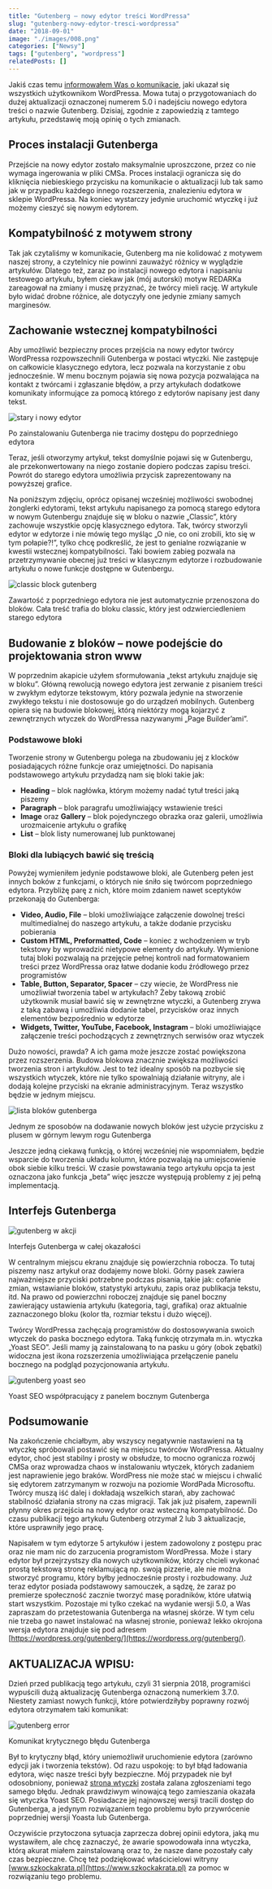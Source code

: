 ```yaml
---
title: "Gutenberg – nowy edytor treści WordPressa"
slug: "gutenberg-nowy-edytor-tresci-wordpressa"
date: "2018-09-01"
image: "./images/008.png"
categories: ["Newsy"]
tags: ["gutenberg", "wordpress"]
relatedPosts: []
---
```


Jakiś czas temu [informowałem Was o komunikacie](/nadchodzi-gutenberg), jaki ukazał się wszystkich użytkownikom WordPressa. Mowa tutaj o przygotowaniach do dużej aktualizacji oznaczonej numerem 5.0 i nadejściu nowego edytora treści o nazwie Gutenberg. Dzisiaj, zgodnie z zapowiedzią z tamtego artykułu, przedstawię moją opinię o tych zmianach.

## Proces instalacji Gutenberga

Przejście na nowy edytor zostało maksymalnie uproszczone, przez co nie wymaga ingerowania w pliki CMSa. Proces instalacji ogranicza się do kliknięcia niebieskiego przycisku na komunikacie o aktualizacji lub tak samo jak w przypadku każdego innego rozszerzenia, znalezieniu edytora w sklepie WordPressa. Na koniec wystarczy jedynie uruchomić wtyczkę i już możemy cieszyć się nowym edytorem.

## Kompatybilność z motywem strony

Tak jak czytaliśmy w komunikacie, Gutenberg ma nie kolidować z motywem naszej strony, a czytelnicy nie powinni zauważyć różnicy w wyglądzie artykułów. Dlatego też, zaraz po instalacji nowego edytora i napisaniu testowego artykułu, byłem ciekaw jak (mój autorski) motyw REDARKa zareagował na zmiany i muszę przyznać, że twórcy mieli rację. W artykule było widać drobne różnice, ale dotyczyły one jedynie zmiany samych marginesów.

## Zachowanie wstecznej kompatybilności

Aby umożliwić bezpieczny proces przejścia na nowy edytor twórcy WordPressa rozpowszechnili Gutenberga w postaci wtyczki. Nie zastępuje on całkowicie klasycznego edytora, lecz pozwala na korzystanie z obu jednocześnie. W menu bocznym pojawia się nowa pozycja pozwalająca na kontakt z twórcami i zgłaszanie błędów, a przy artykułach dodatkowe komunikaty informujące za pomocą którego z edytorów napisany jest dany tekst.

![stary i nowy edytor](images/gutenberg-okr-przejsciowy.jpg)

<ImageDescription>Po zainstalowaniu Gutenberga nie tracimy dostępu do poprzedniego edytora</ImageDescription>

Teraz, jeśli otworzymy artykuł, tekst domyślnie pojawi się w Gutenbergu, ale przekonwertowany na niego zostanie dopiero podczas zapisu treści. Powrót do starego edytora umożliwia przycisk zaprezentowany na powyższej grafice.

Na poniższym zdjęciu, oprócz opisanej wcześniej możliwości swobodnej żonglerki edytorami, tekst artykułu napisanego za pomocą starego edytora w nowym Gutenbergu znajduje się w bloku o nazwie „Classic”, który zachowuje wszystkie opcję klasycznego edytora. Tak, twórcy stworzyli edytor w edytorze i nie mówię tego myśląc „O nie, co oni zrobili, kto się w tym połapie?!”, tylko chcę podkreślić, że jest to genialne rozwiązanie w kwestii wstecznej kompatybilności. Taki bowiem zabieg pozwala na przetrzymywanie obecnej już treści w klasycznym edytorze i rozbudowanie artykułu o nowe funkcje dostępne w Gutenbergu.

![classic block gutenberg](images/gutenberg-classic-block.jpg)

<ImageDescription>Zawartość z poprzedniego edytora nie jest automatycznie przenoszona do bloków. Cała treść trafia do bloku classic, który jest odzwierciedleniem starego edytora</ImageDescription>

## Budowanie z bloków – nowe podejście do projektowania stron www

W poprzednim akapicie użyłem sformułowania „tekst artykułu znajduje się w bloku”. Główną rewolucją nowego edytora jest zerwanie z pisaniem treści w zwykłym edytorze tekstowym, który pozwala jedynie na stworzenie zwykłego tekstu i nie dostosowuje go do urządzeń mobilnych. Gutenberg opiera się na budowie blokowej, którą niektórzy mogą kojarzyć z zewnętrznych wtyczek do WordPressa nazywanymi „Page Builder’ami”.

### Podstawowe bloki

Tworzenie strony w Gutenbergu polega na zbudowaniu jej z klocków posiadających różne funkcje oraz umiejętności. Do napisania podstawowego artykułu przydadzą nam się bloki takie jak:

- **Heading** – blok nagłówka, którym możemy nadać tytuł treści jaką piszemy
- **Paragraph** – blok paragrafu umożliwiający wstawienie treści
- **Image** oraz **Gallery** – blok pojedynczego obrazka oraz galerii, umożliwia urozmaicenie artykułu o grafikę
- **List** – blok listy numerowanej lub punktowanej

### Bloki dla lubiących bawić się treścią

Powyżej wymieniłem jedynie podstawowe bloki, ale Gutenberg pełen jest innych boków z funkcjami, o których nie śniło się twórcom poprzedniego edytora. Przybliżę parę z nich, które moim zdaniem nawet sceptyków przekonają do Gutenberga:

- **Video, Audio, File** – bloki umożliwiające załączenie dowolnej treści multimedialnej do naszego artykułu, a także dodanie przycisku pobierania
- **Custom HTML, Preformatted, Code** – koniec z wchodzeniem w tryb tekstowy by wprowadzić nietypowe elementy do artykuły. Wymienione tutaj bloki pozwalają na przejęcie pełnej kontroli nad formatowaniem treści przez WordPressa oraz łatwe dodanie kodu źródłowego przez programistów
- **Table, Button, Separator, Spacer** – czy wiecie, że WordPress nie umożliwiał tworzenia tabel w artykułach? Żeby takową zrobić użytkownik musiał bawić się w zewnętrzne wtyczki, a Gutenberg zrywa z taką zabawą i umożliwia dodanie tabel, przycisków oraz innych elementów bezpośrednio w edytorze
- **Widgets, Twitter, YouTube, Facebook, Instagram** – bloki umożliwiające załączenie treści pochodzących z zewnętrznych serwisów oraz wtyczek

Dużo nowości, prawda? A ich gama może jeszcze zostać powiększona przez rozszerzenia. Budowa blokowa znacznie zwiększa możliwości tworzenia stron i artykułów. Jest to też idealny sposób na pozbycie się wszystkich wtyczek, które nie tylko spowalniają działanie witryny, ale i dodają kolejne przyciski na ekranie administracyjnym. Teraz wszystko będzie w jednym miejscu.

![lista bloków gutenberga](images/gutenberg-lista-blokow.jpg)

<ImageDescription>Jednym ze sposobów na dodawanie nowych bloków jest użycie przycisku z plusem w górnym lewym rogu Gutenberga</ImageDescription>

Jeszcze jedną ciekawą funkcją, o której wcześniej nie wspomniałem, będzie wsparcie do tworzenia układu kolumn, które pozwalają na umiejscowienie obok siebie kilku treści. W czasie powstawania tego artykułu opcja ta jest oznaczona jako funkcja „beta” więc jeszcze występują problemy z jej pełną implementacją.

## Interfejs Gutenberga

![gutenberg w akcji](images/gutenberg-interfejs.jpg)

<ImageDescription>Interfejs Gutenberga w całej okazałości</ImageDescription>

W centralnym miejscu ekranu znajduje się powierzchnia robocza. To tutaj piszemy nasz artykuł oraz dodajemy nowe bloki. Górny pasek zawiera najważniejsze przyciski potrzebne podczas pisania, takie jak: cofanie zmian, wstawianie bloków, statystyki artykułu, zapis oraz publikacja tekstu, itd. Na prawo od powierzchni roboczej znajduje się panel boczny zawierający ustawienia artykułu (kategoria, tagi, grafika) oraz aktualnie zaznaczonego bloku (kolor tła, rozmiar tekstu i dużo więcej).

Twórcy WordPressa zachęcają programistów do dostosowywania swoich wtyczek do paska bocznego edytora. Taką funkcję otrzymała m.in. wtyczka „Yoast SEO”. Jeśli mamy ją zainstalowaną to na pasku u góry (obok zębatki) widoczna jest ikona rozszerzenia umożliwiająca przełączenie panelu bocznego na podgląd pozycjonowania artykułu.

![gutenberg yoast seo](images/gutenberg-panel-boczny.jpg)

<ImageDescription>Yoast SEO współpracujący z panelem bocznym Gutenberga</ImageDescription>

## Podsumowanie

Na zakończenie chciałbym, aby wszyscy negatywnie nastawieni na tą wtyczkę spróbowali postawić się na miejscu twórców WordPressa. Aktualny edytor, choć jest stabilny i prosty w obsłudze, to mocno ogranicza rozwój CMSa oraz wprowadza chaos w instalowaniu wtyczek, których zadaniem jest naprawienie jego braków. WordPress nie może stać w miejscu i chwalić się edytorem zatrzymanym w rozwoju na poziomie WordPada Microsoftu. Twórcy muszą iść dalej i dokładają wszelkich starań, aby zachować stabilność działania strony na czas migracji. Tak jak już pisałem, zapewnili płynny okres przejścia na nowy edytor oraz wsteczną kompatybilność. Do czasu publikacji tego artykułu Gutenberg otrzymał 2 lub 3 aktualizacje, które usprawniły jego pracę.

Napisałem w tym edytorze 5 artykułów i jestem zadowolony z postępu prac oraz nie mam nic do zarzucenia programistom WordPressa. Może i stary edytor był przejrzystszy dla nowych użytkowników, którzy chcieli wykonać prostą tekstową stronę reklamującą np. swoją pizzerie, ale nie można stworzyć programu, który byłby jednocześnie prosty i rozbudowany. Już teraz edytor posiada podstawowy samouczek, a sądzę, że zaraz po premierze społeczność zacznie tworzyć masę poradników, które ułatwią start wszystkim. Pozostaje mi tylko czekać na wydanie wersji 5.0, a Was zapraszam do przetestowania Gutenberga na własnej skórze. W tym celu nie trzeba go nawet instalować na własnej stronie, ponieważ lekko okrojona wersja edytora znajduje się pod adresem [https://wordpress.org/gutenberg/](https://wordpress.org/gutenberg/).

## AKTUALIZACJA WPISU:

Dzień przed publikacją tego artykułu, czyli 31 sierpnia 2018, programiści wypuścili dużą aktualizację Gutenberga oznaczoną numerkiem 3.7.0. Niestety zamiast nowych funkcji, które potwierdziłyby poprawny rozwój edytora otrzymałem taki komunikat:

![gutenberg error](images/gutenberg-error.png)

<ImageDescription>Komunikat krytycznego błędu Gutenberga</ImageDescription>

Był to krytyczny błąd, który uniemożliwił uruchomienie edytora (zarówno edycji jak i tworzenia tekstów). Od razu uspokoję: to był błąd ładowania edytora, więc nasze treści były bezpieczne. Mój przypadek nie był odosobniony, ponieważ [strona wtyczki](https://wordpress.org/support/plugin/gutenberg) została zalana zgłoszeniami tego samego błędu. Jednak prawdziwym winowajcą tego zamieszania okazała się wtyczka Yoast SEO. Posiadacze jej najnowszej wersji tracili dostęp do Gutenberga, a jedynym rozwiązaniem tego problemu było przywrócenie poprzedniej wersji Yoasta lub Gutenberga.

Oczywiście przytoczona sytuacja zaprzecza dobrej opinii edytora, jaką mu wystawiłem, ale chcę zaznaczyć, że awarie spowodowała inna wtyczka, którą akurat miałem zainstalowaną oraz to, że nasze dane pozostały cały czas bezpieczne. Chcę też podziękować właścicielowi witryny [www.szkockakrata.pl](https://www.szkockakrata.pl) za pomoc w rozwiązaniu tego problemu.
